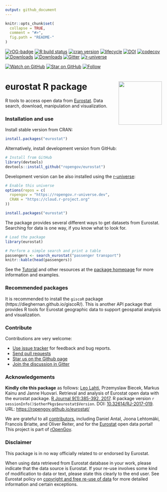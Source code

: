 ```yaml
---
output: github_document
---
```


<!-- README.md is generated from README.Rmd. Please edit that file -->

```r
knitr::opts_chunk$set(
  collapse = TRUE,
  comment = "#>",
  fig.path = "README-"
)
```

<!-- badges: start -->
[![rOG-badge](https://ropengov.github.io/rogtemplate/reference/figures/ropengov-badge.svg)](http://ropengov.org/)
[![R build status](https://github.com/rOpenGov/eurostat/workflows/R-CMD-check/badge.svg)](https://github.com/rOpenGov/eurostat/actions)
[![cran version](http://www.r-pkg.org/badges/version/eurostat)](https://CRAN.R-project.org/package=eurostat)
[![lifecycle](https://img.shields.io/badge/lifecycle-stable-brightgreen.svg)](https://lifecycle.r-lib.org/articles/stages.html#stable-1)
[![DOI](https://img.shields.io/badge/DOI-10.32614/RJ--2017--019-blue)](https://doi.org/10.32614/RJ-2017-019)
[![codecov](https://codecov.io/gh/rOpenGov/eurostat/branch/master/graph/badge.svg?token=Wp2VVvpWQA)](https://app.codecov.io/gh/rOpenGov/eurostat)
[![Downloads](http://cranlogs.r-pkg.org/badges/grand-total/eurostat)](https://cran.r-project.org/package=eurostat)
[![Downloads](http://cranlogs.r-pkg.org/badges/eurostat)](https://cran.r-project.org/package=eurostat)
[![Gitter](https://badges.gitter.im/rOpenGov/eurostat.svg)](https://gitter.im/rOpenGov/eurostat?utm_source=badge&utm_medium=badge&utm_campaign=pr-badge)
[![r-universe](https://ropengov.r-universe.dev/badges/eurostat)](https://ropengov.r-universe.dev/)

[![Watch on GitHub][github-watch-badge]][github-watch]
[![Star on GitHub][github-star-badge]][github-star]
[![Follow](https://img.shields.io/twitter/follow/ropengov.svg?style=social)](https://twitter.com/intent/follow?screen_name=ropengov)

<!--[![Build Status](https://travis-ci.org/rOpenGov/eurostat.svg?branch=master)](https://travis-ci.org/rOpenGov/eurostat)-->
<!--[![AppVeyor Status](https://ci.appveyor.com/api/projects/status/github/rOpenGov/eurostat?branch=master&svg=true)](https://ci.appveyor.com/project/rOpenGov/eurostat)-->
<!--[![license](https://img.shields.io/github/license/mashape/apistatus.svg)]()-->
<!--[![DOI](https://zenodo.org/badge/DOI/10.5281/zenodo.399279.svg)](https://doi.org/10.5281/zenodo.399279)-->
<!--[![PRs Welcome][prs-badge]][prs]-->
<!--[![Code of Conduct][coc-badge]][coc]-->
<!--[![Contributors](https://img.shields.io/github/contributors/cdnjs/cdnjs.svg?style=flat-square)](#contributors)-->
<!--[![License](https://img.shields.io/pypi/l/Django.svg)](https://opensource.org/licenses/BSD-2-Clause)-->
<!--[![Stories in Ready](http://badge.waffle.io/ropengov/eurostat.png?label=TODO)](http://waffle.io/ropengov/eurostat)-->
<!--[![CRAN version](http://www.r-pkg.org/badges/version/eurostat)](https://cran.r-project.org/package=eurostat)-->

<!-- badges: end -->

# eurostat R package <a href='https://ropengov.github.io/eurostat/'><img src='man/figures/logo.png' align="right" height="139" /></a>

R tools to access open data from [Eurostat](https://ec.europa.eu/eurostat). Data search, download, manipulation and visualization. 


### Installation and use

Install stable version from CRAN:

```r
install.packages("eurostat")
```

Alternatively, install development version from GitHub:

```r
# Install from GitHub
library(devtools)
devtools::install_github("ropengov/eurostat")
```

Development version can be also installed using the
[r-universe](https://ropengov.r-universe.dev):

```r
# Enable this universe
options(repos = c(
  ropengov = "https://ropengov.r-universe.dev",
  CRAN = "https://cloud.r-project.org"
))

install.packages("eurostat")
```

The package provides several different ways to get datasets from Eurostat. Searching for data is one way, if you know what to look for.

```r
# Load the package
library(eurostat)

# Perform a simple search and print a table
passengers <- search_eurostat("passenger transport")
knitr::kable(head(passengers))
```


See the [Tutorial](https://ropengov.github.io/eurostat/articles/articles/eurostat_tutorial.html) and other resources at the [package homepage](https://ropengov.github.io/eurostat/) for more information and examples.

### Recommended packages

It is recommended to install the `giscoR` package (https://dieghernan.github.io/giscoR/). This is another API package that provides R tools for Eurostat geographic data to support geospatial analysis and visualization.


### Contribute

Contributions are very welcome:

  * [Use issue tracker](https://github.com/ropengov/eurostat/issues) for feedback and bug reports.
  * [Send pull requests](https://github.com/ropengov/eurostat/)
  * [Star us on the Github page](https://github.com/ropengov/eurostat/)
  * [Join the discussion in Gitter](https://gitter.im/rOpenGov/eurostat)

### Acknowledgements

**Kindly cite this package** as follows: [Leo Lahti](https://github.com/antagomir), Przemyslaw Biecek, Markus Kainu and Janne Huovari. Retrieval and analysis of Eurostat open data with the eurostat package. [R Journal 9(1):385-392, 2017](https://journal.r-project.org/archive/2017/RJ-2017-019/index.html). R package version `r sessionInfo()$otherPkgs$eurostat$Version`. DOI: [10.32614/RJ-2017-019](https://doi.org/10.32614/RJ-2017-019). URL: [https://ropengov.github.io/eurostat/](https://ropengov.github.io/eurostat/)

We are grateful to all [contributors](https://github.com/ropengov/eurostat/graphs/contributors), including Daniel Antal, Joona Lehtomäki, Francois Briatte, and Oliver Reiter, and for the [Eurostat](https://ec.europa.eu/eurostat/) open data portal! This project is part of [rOpenGov](http://ropengov.org).

### Disclaimer

This package is in no way officially related to or endorsed by Eurostat.

When using data retrieved from Eurostat database in your work, please indicate that the data source is Eurostat. If your re-use involves some kind of modification to data or text, please state this clearly to the end user. See Eurostat policy on [copyright and free re-use of data](https://ec.europa.eu/eurostat/about/policies/copyright) for more detailed information and certain exceptions.

[chat-badge]: https://img.shields.io/badge/chat-on%20gitter-46BC99.svg?style=flat-square
[chat]: https://gitter.im/ropengov/eurostat?utm_source=badge&utm_medium=badge&utm_campaign=pr-badge&utm_content=badge
<!--[build-badge]: https://img.shields.io/travis/ropengov/eurostat.svg?style=flat-square-->
<!--[build]: https://travis-ci.org/ropengov/eurostat-->
[version-badge]: https://img.shields.io/npm/v/eurostat.svg?style=flat-square
[package]: https://www.npmjs.com/package/eurostat
[license-badge]: https://img.shields.io/npm/l/eurostat.svg?style=flat-square
[license]: https://github.com/ropengov/eurostat/blob/master/LICENSE
[prs-badge]: https://img.shields.io/badge/PRs-welcome-brightgreen.svg?style=flat-square
[prs]: http://makeapullrequest.com
[donate-badge]: https://img.shields.io/badge/$-support-green.svg?style=flat-square
[donate]: http://kcd.im/donate
[coc-badge]: https://img.shields.io/badge/code%20of-conduct-ff69b4.svg?style=flat-square
[coc]: https://github.com/ropengov/eurostat/blob/master/other/CODE_OF_CONDUCT.md
[implementations-badge]: https://img.shields.io/badge/%F0%9F%92%A1-implementations-8C8E93.svg?style=flat-square
[implementations]: https://github.com/ropengov/eurostat/blob/master/other/IMPLEMENTATIONS.md

[github-watch-badge]: https://img.shields.io/github/watchers/ropengov/eurostat.svg?style=social
[github-watch]: https://github.com/ropengov/eurostat/watchers
[github-star-badge]: https://img.shields.io/github/stars/ropengov/eurostat.svg?style=social
[github-star]: https://github.com/ropengov/eurostat/stargazers

[twitter]: https://twitter.com/intent/tweet?text=Check%20out%20eurostat!%20%E2%9C%A8%20Recognize%20all%20contributors,%20not%20just%20the%20ones%20who%20commit%20code%20%E2%9C%A8%20https://github.com/ropengov/eurostat/%20%F0%9F%A4%97
[twitter-badge]: https://img.shields.io/twitter/url/https/github.com/ropengov/eurostat.svg?style=social
[emojis]: https://github.com/ropengov/eurostat/#emoji-key
[eurostat]: https://github.com/ropengov/eurostat/
